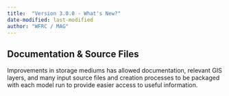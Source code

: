 ```yaml
---
title:  "Version 3.0.0 - What's New?"
date-modified: last-modified
author: "WFRC / MAG"
---
```


## Documentation & Source Files
Improvements in storage mediums has allowed documentation, relevant GIS layers, and many input source files and creation processes to be packaged with each model run to provide easier access to useful information.

